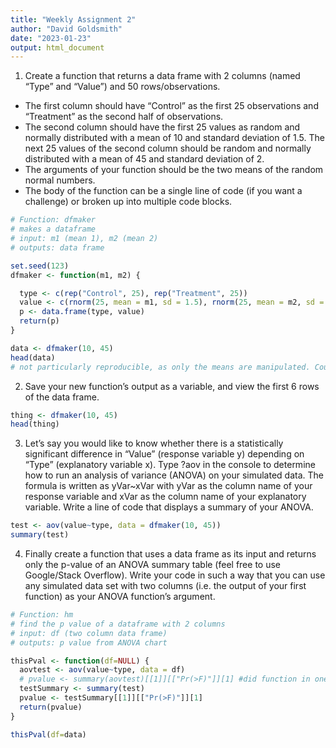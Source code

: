 ```yaml
---
title: "Weekly Assignment 2"
author: "David Goldsmith"
date: "2023-01-23"
output: html_document
---
```

1. Create a function that returns a data frame with 2 columns (named “Type” and “Value”) and 50 rows/observations.
* The first column should have “Control” as the first 25 observations and “Treatment” as the second half of observations.
* The second column should have the first 25 values as random and normally distributed with a mean of 10 and standard deviation of 1.5. The next 25 values of the second column should be random and normally distributed with a mean of 45 and standard deviation of 2.
* The arguments of your function should be the two means of the random normal numbers.
* The body of the function can be a single line of code (if you want a challenge) or broken up into multiple code blocks.
```r
# Function: dfmaker
# makes a dataframe
# input: m1 (mean 1), m2 (mean 2)
# outputs: data frame

set.seed(123)
dfmaker <- function(m1, m2) {

  type <- c(rep("Control", 25), rep("Treatment", 25))
  value <- c(rnorm(25, mean = m1, sd = 1.5), rnorm(25, mean = m2, sd = 2))
  p <- data.frame(type, value)
  return(p)
}

data <- dfmaker(10, 45)
head(data)
# not particularly reproducible, as only the means are manipulated. Could do nearly the same, but add sd and n to the function's objects to allow for more manipulation
```
2. Save your new function’s output as a variable, and view the first 6 rows of the data frame.
```r
thing <- dfmaker(10, 45)
head(thing)
```
3. Let’s say you would like to know whether there is a statistically significant difference in “Value” (response variable y) depending on “Type” (explanatory variable x). Type ?aov in the console to determine how to run an analysis of variance (ANOVA) on your simulated data. The formula is written as yVar~xVar with yVar as the column name of your response variable and xVar as the column name of your explanatory variable. Write a line of code that displays a summary of your ANOVA.

```r
test <- aov(value~type, data = dfmaker(10, 45))
summary(test)
```
4. Finally create a function that uses a data frame as its input and returns only the p-value of an ANOVA summary table (feel free to use Google/Stack Overflow). Write your code in such a way that you can use any simulated data set with two columns (i.e. the output of your first function) as your ANOVA function’s argument.

```r
# Function: hm
# find the p value of a dataframe with 2 columns
# input: df (two column data frame)
# outputs: p value from ANOVA chart

thisPval <- function(df=NULL) {
  aovtest <- aov(value~type, data = df)
  # pvalue <- summary(aovtest)[[1]][["Pr(>F)"]][1] #did function in one less line, but pulls only from aovtest from one event. should redo an aov test, and look like the following
  testSummary <- summary(test)
  pvalue <- testSummary[[1]][["Pr(>F)"]][1]
  return(pvalue)
}

thisPval(df=data)

```




